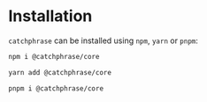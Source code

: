
# Installation

`catchphrase` can be installed using `npm`, `yarn` or `pnpm`:

<Tabs>
<TabItem value="npm" label="npm">

```bash
npm i @catchphrase/core
```

</TabItem>
<TabItem value="yarn" label="yarn">

```bash
yarn add @catchphrase/core
```

</TabItem>
<TabItem value="pnpm" label="pnpm">

```bash
pnpm i @catchphrase/core
```

</TabItem>
</Tabs>
